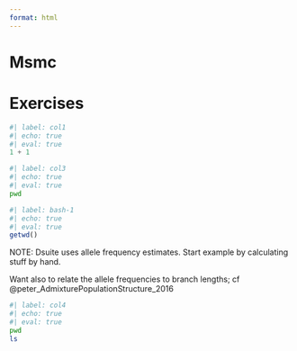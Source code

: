 ```yaml
---
format: html
---
```


# Msmc {#sec-msmc}

# Exercises


::: {layout-ncol="2" panel="tabset"}

```python
#| label: col1
#| echo: true
#| eval: true
1 + 1
```


```bash
#| label: col3
#| echo: true
#| eval: true
pwd
```

:::


```r
#| label: bash-1
#| echo: true
#| eval: true
getwd()
```



NOTE: Dsuite uses allele frequency estimates. Start example by
calculating stuff by hand.


Want also to relate the allele frequencies to branch lengths; cf
@peter_AdmixturePopulationStructure_2016


```bash
#| label: col4
#| echo: true
#| eval: true
pwd
ls
```
